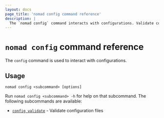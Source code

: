 ```yaml
---
layout: docs
page_title: 'nomad config command reference'
description: |
  The `nomad config` command interacts with configurations. Validate configuration files.
---
```


# `nomad config` command reference

The `config` command is used to interact with configurations.

## Usage

```plaintext
nomad config <subcommand> [options]
```

Run `nomad config <subcommand> -h` for help on that subcommand. The
following subcommands are available:

- [`config validate`][validate] - Validate configuration files

[validate]: /nomad/commands/config/validate 'Validate configuration files'
